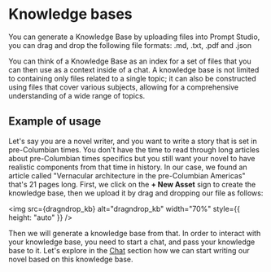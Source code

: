 
# Knowledge bases
You can generate a Knowledge Base by uploading files into Prompt Studio, you can drag and drop the following file formats:
.md, .txt, .pdf and .json

You can think of a Knowledge Base as an index for a set of files that you can then use as a context inside of a chat. A knowledge 
base is not limited to containing only files related to a single topic; it can also be constructed using files that cover various 
subjects, allowing for a comprehensive understanding of a wide range of topics.

## Example of usage
Let's say you are a novel writer, and you want to write a story that is set in pre-Columbian times. You don't have the time to read 
through long articles about pre-Columbian times specifics but you still want your novel to have realistic components from that time 
in history. In our case, we found an article called "Vernacular architecture in the pre-Columbian Americas" that's 21 pages long. 
First, we click on the **+ New Asset** sign to create the knowledge base, then we upload it by drag and dropping our file as follows: 

<img
  src={dragndrop_kb}
  alt="dragndrop_kb"
  width="70%"
  style={{ height: "auto" }}
/>

Then we will generate a knowledge base from that. In order to interact with your knowledge base, you need to start a chat, and pass your
knowledge base to it. Let's explore in the [Chat](chats) section how we can start writing our novel based on this knowledge base.
